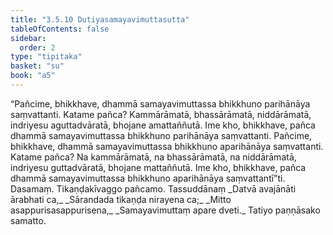 ```yaml
---
title: "3.5.10 Dutiyasamayavimuttasutta"
tableOfContents: false
sidebar:
  order: 2
type: "tipitaka"
basket: "su"
book: "a5"
---
```



<DynamicBreadcrumb />

<Division number="150" book="a5">

<Paragraph number="867" book="a5">
“Pañcime, bhikkhave, dhammā samayavimuttassa bhikkhuno parihānāya saṃvattanti. Katame pañca? Kammārāmatā, bhassārāmatā, niddārāmatā, indriyesu aguttadvāratā, bhojane amattaññutā. Ime kho, bhikkhave, pañca dhammā samayavimuttassa bhikkhuno parihānāya saṃvattanti.
</Paragraph>

<Paragraph number="868" book="a5">
Pañcime, bhikkhave, dhammā samayavimuttassa bhikkhuno aparihānāya saṃvattanti. Katame pañca? Na kammārāmatā, na bhassārāmatā, na niddārāmatā, indriyesu guttadvāratā, bhojane mattaññutā. Ime kho, bhikkhave, pañca dhammā samayavimuttassa bhikkhuno aparihānāya saṃvattantī”ti.

</Paragraph>
</Division>

<Paragraph number="869" type="center" book="a5">
Dasamaṃ.



</Paragraph>

<Paragraph number="870" type="center" book="a5">
Tikaṇḍakīvaggo pañcamo.



</Paragraph>

<Paragraph number="871" type="center" book="a5">
Tassuddānaṃ


</Paragraph>

<Paragraph number="872" type="verses" book="a5">
_Datvā avajānāti ārabhati ca,_  
_Sārandada tikaṇḍa nirayena ca;_  
_Mitto asappurisasappurisena,_  
_Samayavimuttaṃ apare dveti._  


</Paragraph>

<Paragraph number="873" type="center" book="a5">
Tatiyo paṇṇāsako samatto.
</Paragraph>